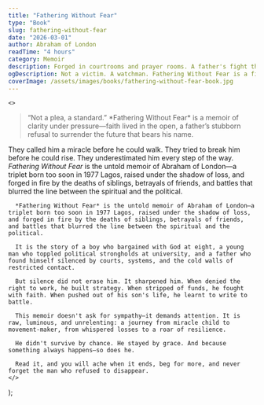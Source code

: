 ```yaml
---
title: "Fathering Without Fear"
type: "Book"
slug: fathering-without-fear
date: "2026-03-01"
author: Abraham of London
readTime: "4 hours"
category: Memoir
description: Forged in courtrooms and prayer rooms. A father's fight through fire—purpose, grace, and the long road to legacy.
ogDescription: Not a victim. A watchman. Fathering Without Fear is a field-memoir for dads who refuse to disappear.
coverImage: /assets/images/books/fathering-without-fear-book.jpg
---
```



    <>

<blockquote>
  “Not a plea, a standard.” *Fathering Without Fear* is a memoir of clarity under pressure—faith lived in the open, a father’s stubborn refusal to surrender the future that bears his name.
</blockquote>

They called him a miracle before he could walk. They tried to break him before he could rise. They underestimated him every step of the way. *Fathering Without Fear* is the untold memoir of Abraham of London—a triplet born too soon in 1977 Lagos, raised under the shadow of loss, and forged in fire by the deaths of siblings, betrayals of friends, and battles that blurred the line between the spiritual and the political.

      *Fathering Without Fear* is the untold memoir of Abraham of London—a triplet born too soon in 1977 Lagos, raised under the shadow of loss, and forged in fire by the deaths of siblings, betrayals of friends, and battles that blurred the line between the spiritual and the political.

      It is the story of a boy who bargained with God at eight, a young man who toppled political strongholds at university, and a father who found himself silenced by courts, systems, and the cold walls of restricted contact.

      But silence did not erase him. It sharpened him. When denied the right to work, he built strategy. When stripped of funds, he fought with faith. When pushed out of his son's life, he learnt to write to battle.

      This memoir doesn't ask for sympathy—it demands attention. It is raw, luminous, and unrelenting: a journey from miracle child to movement-maker, from whispered losses to a roar of resilience.

      He didn't survive by chance. He stayed by grace. And because something always happens—so does he.

      Read it, and you will ache when it ends, beg for more, and never forget the man who refused to disappear.
    </>
  );



